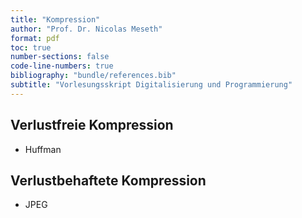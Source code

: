 ```yaml
---
title: "Kompression"
author: "Prof. Dr. Nicolas Meseth"
format: pdf
toc: true
number-sections: false
code-line-numbers: true
bibliography: "bundle/references.bib"
subtitle: "Vorlesungsskript Digitalisierung und Programmierung"
---
```

## Verlustfreie Kompression

-   Huffman

## Verlustbehaftete Kompression

-   JPEG

